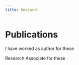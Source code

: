 ```yaml
---
title: Research
---
```


# Publications

I have worked as author for these


Research Associate for these


